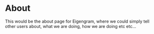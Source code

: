 # About

This would be the about page for Eigengram, where we could simply tell other users about, what we are doing, how we are doing etc etc...